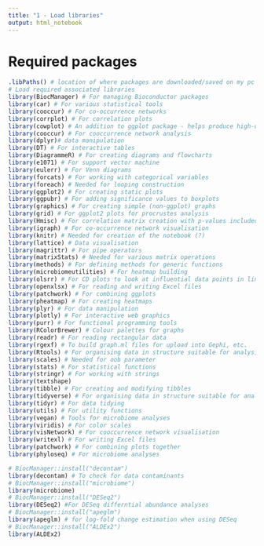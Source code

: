 ```yaml
---
title: "1 - Load libraries"
output: html_notebook
---
```

# Required packages
```r
.libPaths() # location of where packages are downloaded/saved on my pc
# Load required associated libraries
library(BiocManager) # For managing Bioconductor packages
library(car) # For various statistical tools
library(cooccur) # For co-occurrence networks
library(corrplot) # For correlation plots 
library(cowplot) # An addition to ggplot package - helps produce high-quality graphs (extra features)
library(cooccur) # For cooccurrence network analysis 
library(dplyr)# data manipulation
library(DT) # For interactive tables
library(DiagrammeR) # For creating diagrams and flowcharts
library(e1071) # For support vector machine
library(eulerr) # For Venn diagrams
library(forcats) # For working with categorical variables
library(foreach) # Needed for looping construction
library(ggplot2) # For creating static plots
library(ggpubr) # For adding significance values to boxplots
library(graphics) # For creating simple (non-ggplot) graphs
library(grid) # For ggplot2 plots for procrustes analysis
library(Hmisc) # For correlation matrix creation with p-values included
library(igraph) # For co-occurrence network visualisation
library(knitr) # Needed for creation of the notebook (?)
library(lattice) # Data visualisation
library(magrittr) # For pipe operators 
library(matrixStats) # Needed for various matrix operations
library(methods) # For defining methods for generic functions
library(microbiomeutilities) # For heatmap building
library(olsrr) # For CD plots to look at influential data points in linear regression models
library(openxlsx) # For reading and writing Excel files
library(patchwork) # For combining ggplots
library(pheatmap) # For creating heatmaps
library(plyr) # For data manipulation
library(plotly) # For interactive web graphics 
library(purr) # For functional programming tools
library(RColorBrewer) # Colour palettes for graphs
library(readr) # For reading rectangular data
library(rgexf) # To build graph.ml files for upload into Gephi, etc.
library(Rtools) # For organising data in structure suitable for analysis
library(scales) # Needed for oob parameter
library(stats) # For statistical functions
library(stringr) # For working with strings
library(textshape)
library(tibble) # For creating and modifying tibbles
library(tidyverse) # For organising data in structure suitable for analysis
library(tidyr) # For data tidying
library(utils) # For utility functions
library(vegan) # Tools for microbiome analyses 
library(viridis) # For color scales
library(visNetwork) # For cooccurrence network visualisation
library(writexl) # For writing Excel files
library(patchwork) # For combining plots together
library(phyloseq) # For microbiome analyses

# BiocManager::install("decontam")
library(decontam) # To check for data contaminants
# BiocManager::install("microbiome")
library(microbiome)
# BiocManager::install("DESeq2")
library(DESeq2) #For DESeq differntial abundance analyses
# BiocManager::install("apeglm")
library(apeglm) # for log-fold change estimation when using DESeq
# BiocManager::install("ALDEx2")
library(ALDEx2)

```